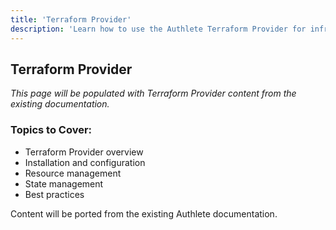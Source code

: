 ```yaml
---
title: 'Terraform Provider'
description: 'Learn how to use the Authlete Terraform Provider for infrastructure as code'
---
```


## Terraform Provider

*This page will be populated with Terraform Provider content from the existing documentation.*

### Topics to Cover:
- Terraform Provider overview
- Installation and configuration
- Resource management
- State management
- Best practices

<Note>
Content will be ported from the existing Authlete documentation.
</Note>
